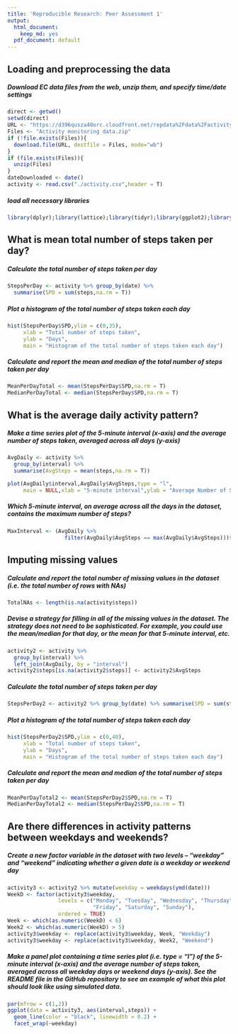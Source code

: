 ```yaml
---
title: 'Reproducible Research: Peer Assessment 1'
output:
  html_document:
    keep_md: yes
  pdf_document: default
---
```


## Loading and preprocessing the data

##### Download EC data files from the web, unzip them, and specify time/date settings

```r
direct <- getwd()
setwd(direct)
URL <- "https://d396qusza40orc.cloudfront.net/repdata%2Fdata%2Factivity.zip"
Files <- "Activity monitoring data.zip"
if (!file.exists(Files)){
  download.file(URL, destfile = Files, mode="wb")
}
if (file.exists(Files)){
  unzip(Files)
}
dateDownloaded <- date()
activity <- read.csv("./activity.csv",header = T)
```

##### load all necessary libraries

```r
library(dplyr);library(lattice);library(tidyr);library(ggplot2);library(lubridate)
```

## What is mean total number of steps taken per day?

##### Calculate the total number of steps taken per day

```r
StepsPerDay <- activity %>% group_by(date) %>% 
  summarise(SPD = sum(steps,na.rm = T))
```

##### Plot a histogram of the total number of steps taken each day

```r
hist(StepsPerDay$SPD,ylim = c(0,35), 
     xlab = "Total number of steps taken",
     ylab = "Days",
     main = "Histogram of the total number of steps taken each day")
```

##### Calculate and report the mean and median of the total number of steps taken per day

```r
MeanPerDayTotal <- mean(StepsPerDay$SPD,na.rm = T)
MedianPerDayTotal <- median(StepsPerDay$SPD,na.rm = T)
```

## What is the average daily activity pattern?

##### Make a time series plot of the 5-minute interval (x-axis) and the average number of steps taken, averaged across all days (y-axis)

```r
AvgDaily <- activity %>% 
  group_by(interval) %>% 
  summarise(AvgSteps = mean(steps,na.rm = T))

plot(AvgDaily$interval,AvgDaily$AvgSteps,type = "l",
     main = NULL,xlab = "5-minute interval",ylab = "Average Number of Steps")
```

##### Which 5-minute interval, on average across all the days in the dataset, contains the maximum number of steps?

```r
MaxInterval <- (AvgDaily %>% 
                  filter(AvgDaily$AvgSteps == max(AvgDaily$AvgSteps)))$interval
```

## Imputing missing values

##### Calculate and report the total number of missing values in the dataset (i.e. the total number of rows with NAs)

```r
TotalNAs <- length(is.na(activity$steps))
```

##### Devise a strategy for filling in all of the missing values in the dataset. The strategy does not need to be sophisticated. For example, you could use the mean/median for that day, or the mean for that 5-minute interval, etc.

```r
activity2 <- activity %>% 
  group_by(interval) %>% 
  left_join(AvgDaily, by = "interval")
activity2$steps[is.na(activity2$steps)] <- activity2$AvgSteps
```

##### Calculate the total number of steps taken per day

```r
StepsPerDay2 <- activity2 %>% group_by(date) %>% summarise(SPD = sum(steps,na.rm = T))
```

##### Plot a histogram of the total number of steps taken each day

```r
hist(StepsPerDay2$SPD,ylim = c(0,40), 
     xlab = "Total number of steps taken",
     ylab = "Days",
     main = "Histogram of the total number of steps taken each day")
```

##### Calculate and report the mean and median of the total number of steps taken per day

```r
MeanPerDayTotal2 <- mean(StepsPerDay2$SPD,na.rm = T)
MedianPerDayTotal2 <- median(StepsPerDay2$SPD,na.rm = T)
```

## Are there differences in activity patterns between weekdays and weekends?

##### Create a new factor variable in the dataset with two levels -- "weekday" and "weekend" indicating whether a given date is a weekday or weekend day

```r
activity3 <- activity2 %>% mutate(weekday = weekdays(ymd(date)))
WeekD <- factor(activity3$weekday,
                levels = c("Monday", "Tuesday", "Wednesday", "Thursday", 
                           "Friday", "Saturday", "Sunday"), 
                ordered = TRUE)
Week <- which(as.numeric(WeekD) < 6)
Week2 <- which(as.numeric(WeekD) > 5)
activity3$weekday <- replace(activity3$weekday, Week, "Weekday")
activity3$weekday <- replace(activity3$weekday, Week2, "Weekend")
```

##### Make a panel plot containing a time series plot (i.e. \color{red}{\verb|type = "l"|}type = "l") of the 5-minute interval (x-axis) and the average number of steps taken, averaged across all weekday days or weekend days (y-axis). See the README file in the GitHub repository to see an example of what this plot should look like using simulated data.

```r
par(mfrow = c(1,2))
ggplot(data = activity3, aes(interval,steps)) + 
  geom_line(color = "black", linewidth = 0.2) + 
  facet_wrap(~weekday)
```
